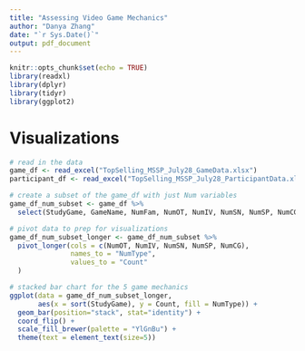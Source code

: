 ```yaml
---
title: "Assessing Video Game Mechanics"
author: "Danya Zhang"
date: "`r Sys.Date()`"
output: pdf_document
---
```


```r
knitr::opts_chunk$set(echo = TRUE)
library(readxl)
library(dplyr)
library(tidyr)
library(ggplot2)
```

# Visualizations
```r
# read in the data
game_df <- read_excel("TopSelling_MSSP_July28_GameData.xlsx")
participant_df <- read_excel("TopSelling_MSSP_July28_ParticipantData.xlsx")
```

```r
# create a subset of the game_df with just Num variables
game_df_num_subset <- game_df %>%
  select(StudyGame, GameName, NumFam, NumOT, NumIV, NumSN, NumSP, NumCG)

# pivot data to prep for visualizations 
game_df_num_subset_longer <- game_df_num_subset %>% 
  pivot_longer(cols = c(NumOT, NumIV, NumSN, NumSP, NumCG), 
               names_to = "NumType", 
               values_to = "Count"
  )
```

```r
# stacked bar chart for the 5 game mechanics
ggplot(data = game_df_num_subset_longer, 
       aes(x = sort(StudyGame), y = Count, fill = NumType)) + 
  geom_bar(position="stack", stat="identity") +
  coord_flip() +
  scale_fill_brewer(palette = "YlGnBu") +
  theme(text = element_text(size=5))
```

